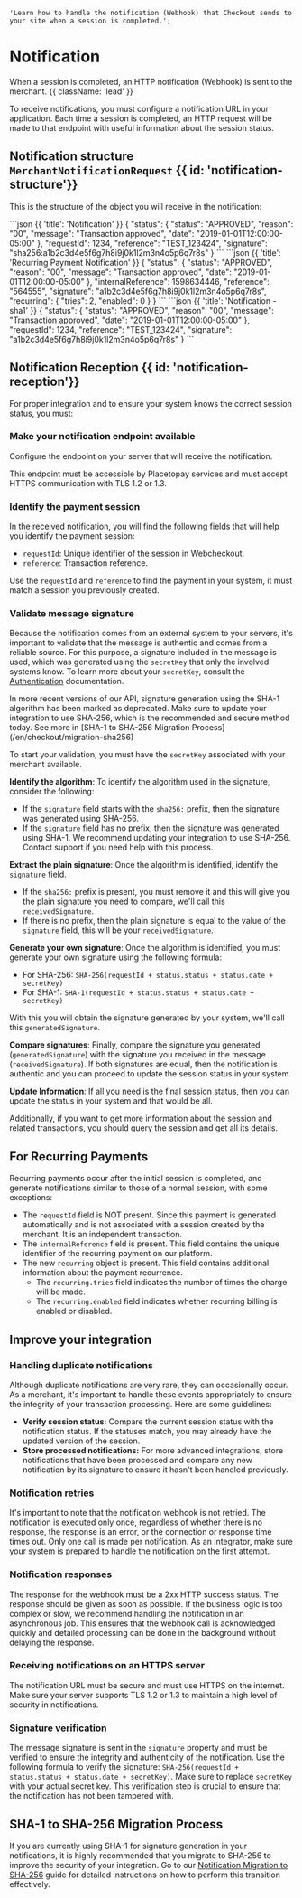 
    'Learn how to handle the notification (Webhook) that Checkout sends to your site when a session is completed.';

# Notification

When a session is completed, an HTTP notification (Webhook) is sent to the merchant. {{ className: 'lead' }}

To receive notifications, you must configure a notification URL in your application. Each time a session is completed, an HTTP request will be made to that endpoint with useful information about the session status.

## Notification structure `MerchantNotificationRequest` {{ id: 'notification-structure'}}

This is the structure of the object you will receive in the notification:

<Row>
  <Col>
    <ApiReader
      path="/merchant-api/notification-url"
      method="POST"
      api={props.refs}
    />
  </Col>
  <Col sticky>
    <CodeGroup title="MerchantNotificationRequest" tag="POST" label="/{merchant-notification-url}">
      ```json {{ 'title': 'Notification' }}
      {
        "status": {
          "status": "APPROVED",
          "reason": "00",
          "message": "Transaction approved",
          "date": "2019-01-01T12:00:00-05:00"
        },
        "requestId": 1234,
        "reference": "TEST_123424",
        "signature": "sha256:a1b2c3d4e5f6g7h8i9j0k1l2m3n4o5p6q7r8s"
      }
      ```
      ```json {{ 'title': 'Recurring Payment Notification' }}
      {
        "status": {
          "status": "APPROVED",
          "reason": "00",
          "message": "Transaction approved",
          "date": "2019-01-01T12:00:00-05:00"
        },
        "internalReference": 1598634446,
        "reference": "564555",
        "signature": "a1b2c3d4e5f6g7h8i9j0k1l2m3n4o5p6q7r8s",
        "recurring": {
          "tries": 2,
          "enabled": 0
        }
      }
      ```
      ```json {{ 'title': 'Notification - sha1' }}
      {
        "status": {
          "status": "APPROVED",
          "reason": "00",
          "message": "Transaction approved",
          "date": "2019-01-01T12:00:00-05:00"
        },
        "requestId": 1234,
        "reference": "TEST_123424",
        "signature": "a1b2c3d4e5f6g7h8i9j0k1l2m3n4o5p6q7r8s"
      }
      ```
    </CodeGroup>
  </Col>
</Row>


## Notification Reception {{ id: 'notification-reception'}}

For proper integration and to ensure your system knows the correct session status, you must:

### Make your notification endpoint available

Configure the endpoint on your server that will receive the notification.

This endpoint must be accessible by Placetopay services and must accept HTTPS communication with TLS 1.2 or 1.3.

### Identify the payment session

In the received notification, you will find the following fields that will help you identify the payment session:

- `requestId`: Unique identifier of the session in Webcheckout.
- `reference`: Transaction reference.

Use the `requestId` and `reference` to find the payment in your system, it must match a session you previously created.

### Validate message signature

Because the notification comes from an external system to your servers, it's important to validate that the message is authentic and comes from a reliable source. For this purpose, a signature included in the message is used, which was generated using the `secretKey` that only the involved systems know. To learn more about your `secretKey`, consult the [Authentication](/en/checkout/authentication/) documentation.

<Note>
  In more recent versions of our API, signature generation using the SHA-1 algorithm has been marked as deprecated. Make sure to update your integration to use SHA-256, which is the recommended and secure method today. See more in [SHA-1 to SHA-256 Migration Process](/en/checkout/migration-sha256)
</Note>

To start your validation, you must have the `secretKey` associated with your merchant available.

**Identify the algorithm**: To identify the algorithm used in the signature, consider the following:

- If the `signature` field starts with the `sha256:` prefix, then the signature was generated using SHA-256.
- If the `signature` field has no prefix, then the signature was generated using SHA-1. We recommend updating your integration to use SHA-256. Contact support if you need help with this process.

**Extract the plain signature**: Once the algorithm is identified, identify the `signature` field.

- If the `sha256:` prefix is present, you must remove it and this will give you the plain signature you need to compare, we'll call this `receivedSignature`.
- If there is no prefix, then the plain signature is equal to the value of the `signature` field, this will be your `receivedSignature`.

**Generate your own signature**: Once the algorithm is identified, you must generate your own signature using the following formula:

- For SHA-256: `SHA-256(requestId + status.status + status.date + secretKey)`
- For SHA-1: `SHA-1(requestId + status.status + status.date + secretKey)`

With this you will obtain the signature generated by your system, we'll call this `generatedSignature`.

**Compare signatures**: Finally, compare the signature you generated (`generatedSignature`) with the signature you received in the message (`receivedSignature`). If both signatures are equal, then the notification is authentic and you can proceed to update the session status in your system.

**Update Information**: If all you need is the final session status, then you can update the status in your system and that would be all.

Additionally, if you want to get more information about the session and related transactions, you should query the session and get all its details.

## For Recurring Payments

Recurring payments occur after the initial session is completed, and generate notifications similar to those of a normal session, with some exceptions:

- The `requestId` field is NOT present. Since this payment is generated automatically and is not associated with a session created by the merchant. It is an independent transaction.
- The `internalReference` field is present. This field contains the unique identifier of the recurring payment on our platform.
- The new `recurring` object is present. This field contains additional information about the payment recurrence.
  - The `recurring.tries` field indicates the number of times the charge will be made.
  - The `recurring.enabled` field indicates whether recurring billing is enabled or disabled.

## Improve your integration

### Handling duplicate notifications

Although duplicate notifications are very rare, they can occasionally occur. As a merchant, it's important to handle these events appropriately to ensure the integrity of your transaction processing. Here are some guidelines:

- **Verify session status:** Compare the current session status with the notification status. If the statuses match, you may already have the updated version of the session.
- **Store processed notifications:** For more advanced integrations, store notifications that have been processed and compare any new notification by its signature to ensure it hasn't been handled previously.

### Notification retries

It's important to note that the notification webhook is not retried. The notification is executed only once, regardless of whether there is no response, the response is an error, or the connection or response time times out. Only one call is made per notification. As an integrator, make sure your system is prepared to handle the notification on the first attempt.

### Notification responses

The response for the webhook must be a 2xx HTTP success status. The response should be given as soon as possible. If the business logic is too complex or slow, we recommend handling the notification in an asynchronous job. This ensures that the webhook call is acknowledged quickly and detailed processing can be done in the background without delaying the response.

### Receiving notifications on an HTTPS server

The notification URL must be secure and must use HTTPS on the internet. Make sure your server supports TLS 1.2 or 1.3 to maintain a high level of security in notifications.

### Signature verification

The message signature is sent in the `signature` property and must be verified to ensure the integrity and authenticity of the notification. Use the following formula to verify the signature: `SHA-256(requestId + status.status + status.date + secretKey)`. Make sure to replace `secretKey` with your actual secret key. This verification step is crucial to ensure that the notification has not been tampered with.

## SHA-1 to SHA-256 Migration Process

If you are currently using SHA-1 for signature generation in your notifications, it is highly recommended that you migrate to SHA-256 to improve the security of your integration. Go to our [Notification Migration to SHA-256](/en/checkout/migration-sha256/) guide for detailed instructions on how to perform this transition effectively.
